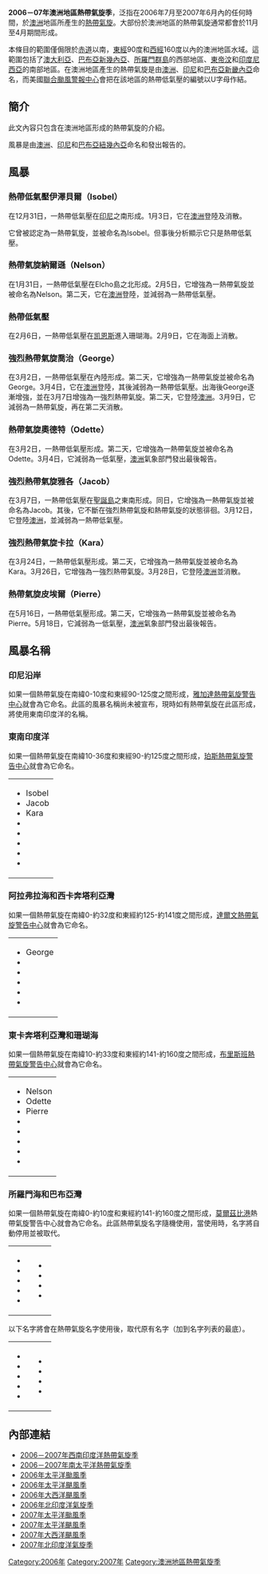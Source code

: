 {{Infobox hurricane season
| Basin=Aus
| Year=2007
| Track=2006-2007 Australian region cyclone season summary.png
| First storm formed=2006年12月31日
| Last storm dissipated=2007年5月18日
| Strongest storm name=喬治
| Strongest storm pressure=902
| Strongest storm winds=110<!-- This, like the other TEMPLATE speeds, are in knots-->
| Total depressions=9
| Total hurricanes=5
| Total intense=3
| Fatalities=3
| Damages=
| five seasons=[[2004-2005年澳洲地區熱帶氣旋季|2004－05]] [[2005-2006年澳洲地區熱帶氣旋季|2005－06]] '''2006－07''' [[2007－2008年澳洲地區熱帶氣旋季|2007－08]] [[2008－2009年澳洲地區熱帶氣旋季|2008－09]] 
| South Indian season=2006－2007年西南印度洋熱帶氣旋季
| South Pacific season=2006－2007年南太平洋熱帶氣旋季
}}
{{BOM cyclone scale}}
'''2006－07年澳洲地區熱帶氣旋季'''，泛指在2006年7月至2007年6月內的任何時間，於[[澳洲|澳洲]]地區所產生的[[熱帶氣旋|熱帶氣旋]]。大部份於澳洲地區的熱帶氣旋通常都會於11月至4月期間形成。

本條目的範圍僅侷限於[[赤道|赤道]]以南，[[東經|東經]]90度和[[西經|西經]]160度以內的澳洲地區水域。這範圍包括了[[澳大利亞|澳大利亞]]、[[巴布亞新幾內亞|巴布亞新幾內亞]]、[[所羅門群島|所羅門群島]]的西部地區、[[東帝汶|東帝汶]]和[[印度尼西亞|印度尼西亞]]的南部地區。在澳洲地區產生的熱帶氣旋是由[[澳洲|澳洲]]、[[印尼|印尼]]和[[巴布亞新畿內亞|巴布亞新畿內亞]]命名，而美國[[聯合颱風警報中心|聯合颱風警報中心]]會把在該地區的熱帶低氣壓的編號以U字母作結。
{{clear}}

== 簡介 ==
此文內容只包含在澳洲地區形成的熱帶氣旋的介紹。

風暴是由[[澳洲|澳洲]]、[[印尼|印尼]]和[[巴布亞紐幾內亞|巴布亞紐幾內亞]]命名和發出報告的。

== 風暴 ==
=== 熱帶低氣壓伊澤貝爾（Isobel） ===
{{Infobox hurricane small new
|Basin=Aus
|Type1=low
|Image=Cyclone Isobel 03 jan 2007 0155Z.jpg
|Track=Isobel 2006 track.png
|Formed=2006年12月30日
|Dissipated=2007年1月5日
|10-min winds=45
|1-min winds=40
|Pressure=982
}}
在12月31日，一熱帶低氣壓在[[印尼|印尼]]之南形成。1月3日，它在[[澳洲|澳洲]]登陸及消散。

它曾被認定為一熱帶氣旋，並被命名為Isobel。但事後分析顯示它只是熱帶低氣壓。

{{clear}}

=== 熱帶氣旋納爾遜（Nelson） ===
{{Infobox hurricane small new
|Basin=Aus
|Image=Nelson 2007-02-06 0430Z.jpg
|Track=Nelson 2007 track.png
|Formed=2007年1月31日
|Dissipated=2007年2月6日
|10-min winds=50
|1-min winds=40
|Pressure=985
}}
在1月31日，一熱帶低氣壓在Elcho島之北形成。2月5日，它增強為一熱帶氣旋並被命名為Nelson。第二天，它在[[澳洲|澳洲]]登陸，並減弱為一熱帶低氣壓。

{{clear}}

=== 熱帶低氣壓 ===
{{Infobox Hurricane Small
|Basin=Aus
|Type=low
|Image=
|Track=
|Formed=2007年2月6日
|Dissipated=2007年2月9日
|10-min winds=45
|Pressure=995
}}
在2月6日，一熱帶低氣壓在[[凯恩斯_(昆士兰州)|凯恩斯]]進入珊瑚海。2月9日，它在海面上消散。

{{clear}}

=== 強烈熱帶氣旋喬治（George） ===
{{Infobox hurricane small new
|Basin=Aus
|Image=George 2007-03-08 1150Z.jpg
|Track=George 2007 track.png
|Formed=2007年3月3日
|Dissipated=2007年3月10日
|10-min winds=110
|1-min winds=110
|Pressure=902
}}
在3月2日，一熱帶低氣壓在內陸形成。第二天，它增強為一熱帶氣旋並被命名為George。3月4日，它在[[澳洲|澳洲]]登陸，其後減弱為一熱帶低氣壓。出海後George逐漸增強，並在3月7日增強為一強烈熱帶氣旋。第二天，它登陸[[澳洲|澳洲]]。3月9日，它減弱為一熱帶氣旋，再在第二天消散。

{{clear}}

=== 熱帶氣旋奧德特（Odette） ===
{{Infobox hurricane small new
|Basin=Aus
|Image=Odette 2007-03-02 2355Z.jpg
|Track=Odette_2007_track.png
|Formed=2007年3月2日
|Dissipated=2007年3月5日
|10-min winds=40
|Pressure=990
}}
在3月2日，一熱帶低氣壓形成。第二天，它增強為一熱帶氣旋並被命名為Odette。3月4日，它減弱為一低氣壓，[[澳洲|澳洲]]氣象部門發出最後報告。

{{clear}}

=== 強烈熱帶氣旋雅各（Jacob） ===
{{Infobox hurricane small new
|Basin=Aus
|Image=Cyclone Jacob 2006-07.jpg
|Track=Jacob 2007 track.png
|Formed=2007年3月3日
|Dissipated=2007年3月12日
|10-min winds=70
|1-min winds=75
|Pressure=960
}}
在3月7日，一熱帶低氣壓在[[聖誕島|聖誕島]]之東南形成。同日，它增強為一熱帶氣旋並被命名為Jacob。其後，它不斷在強烈熱帶氣旋和熱帶氣旋的狀態徘徊。3月12日，它登陸[[澳洲|澳洲]]，並減弱為一熱帶低氣壓。

{{clear}}

=== 強烈熱帶氣旋卡拉（Kara） ===
{{Infobox hurricane small new
|Basin=Aus
|Image=Kara 2007-03-27 1025Z.jpg
|Track=Kara 2007 track.png
|Formed=2007年3月24日
|Dissipated=2007年3月28日
|10-min winds=105
|1-min winds=105
|Pressure=942
}}
在3月24日，一熱帶低氣壓形成。第二天，它增強為一熱帶氣旋並被命名為Kara。3月26日，它增強為一強烈熱帶氣旋。3月28日，它登陸[[澳洲|澳洲]]並消散。

{{clear}}

=== 熱帶氣旋皮埃爾（Pierre） ===
{{Infobox hurricane small new
|Basin=Aus
|Image=Pierre 17 May 2007.jpg
|Track=Pierre 2007 track.png
|Formed=2007年5月16日
|Dissipated=2007年5月18日
|10-min winds=40
|1-min winds=30
|Pressure=990
}}
在5月16日，一熱帶低氣壓形成。第二天，它增強為一熱帶氣旋並被命名為Pierre。5月18日，它減弱為一低氣壓，[[澳洲|澳洲]]氣象部門發出最後報告。

{{clear}}

== 風暴名稱 ==
=== 印尼沿岸 ===
如果一個熱帶氣旋在南緯0-10度和東經90-125度之間形成，[[雅加達熱帶氣旋警告中心|雅加達熱帶氣旋警告中心]]就會為它命名。此區的風暴名稱尚未被宣布，現時如有熱帶氣旋在此區形成，將使用東南印度洋的名稱。

=== 東南印度洋 ===
如果一個熱帶氣旋在南緯10-36度和東經90-約125度之間形成，[[珀斯熱帶氣旋警告中心|珀斯熱帶氣旋警告中心]]就會為它命名。

{| width="90%"
|
*Isobel
*Jacob
*Kara
*{{tcname unused|Lee}}
*{{tcname unused|Melanie}}
*{{tcname unused|Nicholas}}
*{{tcname unused|Ophelia}}
*{{tcname unused|Pancho}}
|}


=== 阿拉弗拉海和西卡奔塔利亞灣 ===
如果一個熱帶氣旋在南緯0-約32度和東經約125-約141度之間形成，[[達爾文熱帶氣旋警告中心|達爾文熱帶氣旋警告中心]]就會為它命名。

{| width="90%"
|
*George
*{{tcname unused|Helen}}
*{{tcname unused|Ira}}
*{{tcname unused|Jasmine}}
*{{tcname unused|Kim}}
*{{tcname unused|Laura}}
|}

=== 東卡奔塔利亞灣和珊瑚海 ===
如果一個熱帶氣旋在南緯10-約33度和東經約141-約160度之間形成，[[布里斯班熱帶氣旋警告中心|布里斯班熱帶氣旋警告中心]]就會為它命名。

{| width="90%"
|
*Nelson
*Odette
*Pierre
*{{tcname unused|Rebecca}}
*{{tcname unused|Sheryl}}
*{{tcname unused|Tania}}
*{{tcname unused|Vernon}}
*{{tcname unused|Wendy}}
|}

=== 所羅門海和巴布亞灣 ===
如果一個熱帶氣旋在南緯0-約10度和東經約141-約160度之間形成，[[莫爾茲比港|莫爾茲比港]]熱帶氣旋警告中心就會為它命名。此區熱帶氣旋名字隨機使用，當使用時，名字將自動停用並被取代。
{| width="90%"
|
*{{tcname unused|Alu}}
*{{tcname unused|Buri}}
*{{tcname unused|Dodo}}
*{{tcname unused|Emau}}
*{{tcname unused|Fere}}
|
*{{tcname unused|Hibu}}
*{{tcname unused|Ila}}
*{{tcname unused|Kama}}
*{{tcname unused|Lobu}}
|}

以下名字將會在熱帶氣旋名字使用後，取代原有名字（加到名字列表的最底）。

{| width="90%"
|
*{{tcname unused|Maila}}
*{{tcname unused|Obaha}}
*{{tcname unused|Paia}}
*{{tcname unused|Ranu}}
*{{tcname unused|Sabi}}
|
*{{tcname unused|Tau}}
*{{tcname unused|Ume}}
*{{tcname unused|Vali}}
*{{tcname unused|Wau}}
|}

== 內部連結 ==
* [[2006－2007年西南印度洋熱帶氣旋季|2006－2007年西南印度洋熱帶氣旋季]]
* [[2006－2007年南太平洋熱帶氣旋季|2006－2007年南太平洋熱帶氣旋季]]
* [[2006年太平洋颱風季|2006年太平洋颱風季]]
* [[2006年太平洋颶風季|2006年太平洋颶風季]]
* [[2006年大西洋颶風季|2006年大西洋颶風季]]
* [[2006年北印度洋氣旋季|2006年北印度洋氣旋季]]
* [[2007年太平洋颱風季|2007年太平洋颱風季]]
* [[2007年太平洋颶風季|2007年太平洋颶風季]]
* [[2007年大西洋颶風季|2007年大西洋颶風季]]
* [[2007年北印度洋氣旋季|2007年北印度洋氣旋季]]

{{2006－2007 Australian region cyclone season buttons}}
{{澳洲地區熱帶氣旋季|above=n}}

[[Category:2006年|Category:2006年]]
[[Category:2007年|Category:2007年]]
[[Category:澳洲地區熱帶氣旋季|Category:澳洲地區熱帶氣旋季]]